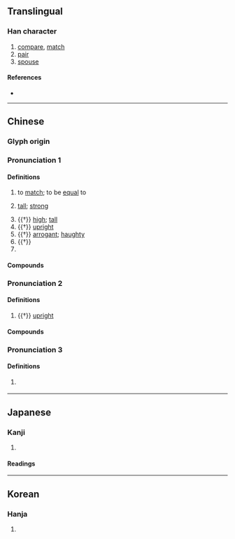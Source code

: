 {{character info/new}}
==Translingual==

===Han character===
{{Han char|rn=9|rad=人|as=04|sn=6|four=20217|canj=OYHN|ids=⿰亻亢}}

# [[compare]], [[match]]
# [[pair]]
# [[spouse]]

====References====
* {{Han ref|kx=0095.140|dkj=00431|dj=0201.140|hdz=10126.010|uh=4F09|ud=20233|bh=A5EA|bd=42474}}

----

==Chinese==
{{zh-forms}}

===Glyph origin===
{{Han etym}}

===Pronunciation 1===
{{zh-pron
|m=kàng
|c=kong3
|mc=y
|oc=y
|cat=v,a
}}

====Definitions====
{{zh-hanzi}}

# {{lb|zh|literary}} to [[match]]; to be [[equal]] to
#: {{zh-x|伉儷|[literary] married couple}}
# {{lb|zh|literary}} [[tall]]; [[strong]]
# {{†}} [[high]]; [[tall]]
# {{†}} [[upright]]
# {{†}} [[arrogant]]; [[haughty]]
# {{†}} {{zh-alt-form|抗|to [[resist]]}}
# {{surname|lang=zh}}

====Compounds====
{{zh-der|伉王|伉行|伉合|伉壯|伉健|伉俠|分庭伉禮|伉儷|狼伉|榮諧伉儷|賢伉儷}}

===Pronunciation 2===
{{zh-pron
|m=gāng
|cat=a
}}

====Definitions====
{{zh-hanzi}}

# {{†}} [[upright]]

====Compounds====
{{zh-der|伉伉|伉直|伉行|伉俠|伉浪|伉爽|伉厲}}

===Pronunciation 3===
{{zh-pron
|m=kǎng
|cat=pn
}}

====Definitions====
{{zh-hanzi}}

# {{lb|zh|historical}} {{n-g|A person's name.}}

----

==Japanese==

===Kanji===
{{ja-kanji|grade=|rs=人04}}

# {{defn|lang=ja|sort=人04}}

====Readings====
{{ja-readings
|goon=こう<かう
|kun=たぐい-<たぐひ-, なら-ぶ
}}

----

==Korean==

===Hanja===
{{ko-hanja|hangeul=항|rv=hang|mr=hang}}

# {{defn|lang=ko|sort=人04}}